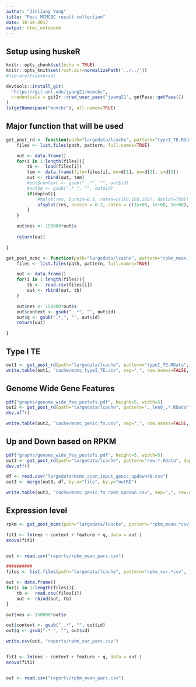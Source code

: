 ```yaml
---
author: "Jinliang Yang"
title: "Post MCMCBC result collection"
date: 10-10-2017
output: html_notebook
---
```


## Setup using huskeR

```r
knitr::opts_chunk$set(echo = TRUE) 
knitr::opts_knit$set(root.dir=normalizePath('../../')) 
#library(tidyverse)

devtools::install_git(
  "https://git.unl.edu/jyang21/mcmcbc",
  credentials = git2r::cred_user_pass("jyang21", getPass::getPass())
)
ls(getNamespace("mcmcbc"), all.names=TRUE)
```

## Major function that will be used
```r
get_post_rd <- function(path="largedata/lcache", pattern="typeI_TE.RData", doplot=FALSE){
    files <- list.files(path, pattern, full.names=TRUE)

    out <- data.frame()
    for(i in 1:length(files)){
        tb <-  load(files[i])
        tem <- data.frame(file=files[i], mu=d[1], nu=d[2], s=d[3])
        out <- rbind(out, tem)
        #out$context <- gsub("_.*", "", out$id)
        #out$q <- gsub(".*_", "", out$id)
        if(doplot){
            #mplot(res, burnin=0.1, rates=c(1E8,1E8,1E8), doplot=TRUE)
            sfsplot(res, burnin = 0.2, rates = c(1e+08, 1e+08, 1e+08), sfsplot = "plotmean", Ne = 150000, k = 0:40)
        }
    }

    out$nes <- 150000*out$s
    
    return(out)

}

get_post_mcmc <- function(path="largedata/lcache", pattern="rpkm_mean.*csv"){
    files <- list.files(path, pattern, full.names=TRUE)

    out <- data.frame()
    for(i in 1:length(files)){
        tb <-  read.csv(files[i])
        out <- rbind(out, tb)
    }

    out$nes <- 150000*out$s
    out$context <- gsub("_.*", "", out$id)
    out$q <- gsub(".*_", "", out$id)
    return(out)

}
```


## Type I TE
```r
out1 <- get_post_rd(path="largedata/lcache", pattern="typeI_TE.RData", doplot=FALSE)
write.table(out1, "cache/mcmc_typeI_TE.csv", sep=",", row.names=FALSE, quote=FALSE)
```

## Genome Wide Gene Features

```r
pdf("graphs/genome_wide_fea_postsfs.pdf", height=5, width=5)
out2 <- get_post_rd(path="largedata/lcache", pattern="._len0_.*.RData", doplot=TRUE)
dev.off()

write.table(out2, "cache/mcmc_genic_fs.csv", sep=",", row.names=FALSE, quote=FALSE)
```

## Up and Down based on RPKM

```r
pdf("graphs/genome_wide_fea_postsfs.pdf", height=5, width=5)
out3 <- get_post_rd(path="largedata/lcache", pattern="row.*.RData", doplot=FALSE)
dev.off()

df <- read.csv("largedata/mcmc_scan_input_genic_updown48.csv")
out3 <- merge(out3, df, by.x="file", by.y="outRD")

write.table(out3, "cache/mcmc_genic_fs_rpkm_updown.csv", sep=",", row.names=FALSE, quote=FALSE)
```









## Expression level
```r
rpkm <- get_post_mcmc(path="largedata/lcache", pattern="rpkm_mean.*csv")
```




```r



fit1 <- lm(nes ~ context + feature + q, data = out )
anova(fit1)


out <- read.csv("reports/rpkm_mean_pars.csv")

##########
files <- list.files(path="largedata/lcache", pattern="rpkm_var.*csv", full.names=TRUE)

out <- data.frame()
for(i in 1:length(files)){
    tb <-  read.csv(files[i])
    out <- rbind(out, tb)
}

out$nes <- 150000*out$s

out$context <- gsub("_.*", "", out$id)
out$q <- gsub(".*_", "", out$id)

write.csv(out, "reports/rpkm_var_pars.csv")


fit1 <- lm(nes ~ context + feature + q, data = out )
anova(fit1)


out <- read.csv("reports/rpkm_mean_pars.csv")

```


